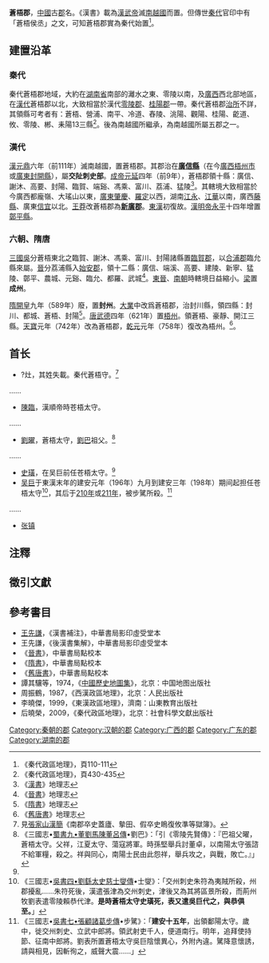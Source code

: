 '''蒼梧郡'''，[[中國|中國]]古[[郡|郡]]名。《漢書》載為[[漢武帝|漢武帝]]滅[[南越國|南越國]]而置。但傳世[[秦代|秦代]]官印中有「蒼梧侯丞」之文，可知蒼梧郡實為秦代始置<ref>《秦代政區地理》，頁110-111</ref>。

==建置沿革==

===秦代===
秦代蒼梧郡地域，大約在[[湖南省|湖南省]]南部的灕水之東、零陵以南，及[[廣西|廣西]]西北部地區，在[[漢代|漢代]]蒼梧郡以北，大致相當於漢代[[零陵郡|零陵郡]]、[[桂陽郡|桂陽郡]]一帶。秦代蒼梧郡[[治所|治所]]不詳，其領縣可考者有：蒼梧、營浦、南平、冷道、舂陵、洮陽、觀陽、桂陽、齕道、攸、零陵、郴、耒陽13三縣<ref>《秦代政區地理》，頁430-435</ref>。後為南越國所繼承，為南越國所屬五郡之一。

===漢代===
[[漢代|漢]][[元鼎|元鼎]]六年（前111年）滅南越國，置蒼梧郡。其郡治在'''[[廣信縣|廣信縣]]'''（在今[[廣西|廣西]][[梧州市|梧州市]]或[[廣東|廣東]][[封開縣|封開縣]]），屬'''交阯刺史部'''。[[漢成帝|成帝]][[元延|元延]]四年（前9年），蒼梧郡領十縣：廣信、謝沐、高要、封陽、臨賀、端谿、馮乘、富川、荔浦、猛陵<ref>《[[漢書|漢書]]》地理志</ref>。其轄境大致相當於今廣西都龐嶺、大瑤山以東，[[廣東|廣東]][[肇慶|肇慶]]、[[羅定|羅定]]以西，湖南[[江永|江永]]、[[江華|江華]]以南，廣西[[藤縣|藤縣]]、廣東[[信宜|信宜]]以北。[[王莽|王莽]]改蒼梧郡為'''[[新廣郡|新廣郡]]'''。[[東漢|東漢]]初復故。[[漢明帝|漢明帝]][[永平|永平]]十四年增置[[鄣平縣|鄣平縣]]。

===六朝、隋唐===
[[三國|三國]][[孫吳|吳]]分蒼梧東北之臨賀、謝沐、馮乘、富川、封陽諸縣置[[臨賀郡|臨賀郡]]，以[[合浦郡|合浦郡]]臨允縣來屬。[[西晉|晉]]分荔浦縣入[[始安郡|始安郡]]，領十二縣：廣信、端溪、高要、建陵、新寧、猛陵、鄣平、農城、元谿、臨允、都羅、武城<ref>《[[晉書|晉書]]》地理志</ref>。[[東晉|東晉]]、[[南朝|南朝]]時轄境日益縮小。[[蕭梁|梁]]置'''成州'''。

[[隋代|隋]][[開皇|開皇]]九年（589年）廢，置'''封州'''。[[大業|大業]]中改爲蒼梧郡，治封川縣，領四縣：封川、都城、蒼梧、封陽<ref>《[[隋書|隋書]]》地理志</ref>。[[唐代|唐]][[武德|武德]]四年（621年）置[[梧州|梧州]]。領蒼梧、豪靜、開江三縣。[[天寶|天寶]]元年（742年）改為蒼梧郡，[[乾元_(唐朝)|乾元]]元年（758年）復改為梧州。<ref>《[[舊唐書|舊唐書]]》地理志</ref>。

==首长==
*?灶，其姓失載。秦代蒼梧守。<ref>見[[張家山漢簡|張家山漢簡]]《南郡卒史蓋廬、摰田、假卒史瞗復攸準等獄簿》。</ref>

……

*[[陳臨|陳臨]]，漢順帝時苍梧太守。
……
*[[劉曜|劉曜]]，蒼梧太守，[[劉巴|劉巴]]祖父。<ref name="零陵先賢傳">《三國志•[[s:三國志/卷39|蜀書九•董劉馬陳董呂傳]]•劉巴》：「引《零陵先賢傳》：『巴祖父曜，蒼梧太守。父祥，江夏太守、蕩寇將軍。時孫堅舉兵討董卓，以南陽太守張諮不給軍糧，殺之。祥與同心，南陽士民由此怨祥，舉兵攻之，與戰，敗亡。』」</ref>

……
*[[史璜|史璜]]，在吴巨前任苍梧太守。<ref name="吳書四"/>
*[[吴巨|吴巨]]于東漢末年的建安元年（196年）九月到建安三年（198年）期间起担任苍梧太守<ref name="吳書四">《三國志•[[s:三國志/卷49|吳書四•劉繇太史慈士燮傳]]•士燮》：「交州刺史朱符為夷賊所殺，州郡擾亂......朱符死後，漢遣張津為交州刺史，津後又為其將區景所殺，而荊州牧劉表遣零陵賴恭代津。'''是時蒼梧太守史璜死，表又遣吳巨代之，與恭俱至。'''」</ref>{{备注|1=據林富士在《東漢晚期的疾疫與宗教》一文中，對於許靖和一些朋友打聽到曹操迎駕、要整裝往北方出發時，不巧遇到反抗政府的交州人，造成他們放棄走原定路線而往下避難，推定在建安元年（196年）九月到建安三年（198年）間發生<ref name="林富士">{{cite journal |title=東漢晚期的疾疫與宗教 |author=林富士 |year=1995 |journal=中央研究院歷史語言研究所集刊 |volume=66 |issue=3 |pages=6-7 |url=http://www.asihp.net/~linfs/fslin/e-han.pdf |format=PDF |accessdate=2016年11月10日 |archive-url=https://web.archive.org/web/20161111060621/http://www.asihp.net/~linfs/fslin/e-han.pdf |archive-date=2016年11月11日 |dead-url=yes }}</ref>。加上，《三國志》卷四十九〈土燮傳〉指出交阯地帶在刺史朱符被當地人殺死後，境內開始陷入混亂，又說張津是在朝廷得知朱符的去世消息後，才前往交阯而接下刺史此職位<ref name="吳書四"/>。再來，苗恭《交廣記》明確指出張津始任交阯刺史的時間，為建安二年（197年）<ref name="苗恭">《藝文類聚•卷六•州部•交州》引苗恭《交廣記》：「建安二年，南陽張津為刺史。」</ref>。綜合這些，能了解建安元年到二年間，交阯刺史朱符被殺死後，造成境內有戰亂，連累到打算北上的許靖一行人不得不逃。另外，朝廷一接到朱符去世的情報後，讓張津前往交阯而遞補朱符為刺史。但是，朱符更明確的去世時間點無法確認，則以建安初年表示。}}，其后于[[210年|210年]]或[[211年|211年]]，被步騭所殺。<ref name="吳書七">《三國志•[[s:三國志/卷52|吳書七•張顧諸葛步傳]]•步騭》：「'''建安十五年'''，出領鄱陽太守。歲中，徙交州刺史、立武中郎將。領武射吏千人，便道南行。明年，追拜使持節、征南中郎將。劉表所置蒼梧太守吳巨陰懷異心，外附內違。騭降意懷誘，請與相見，因斬徇之，威聲大震……」</ref>

……
*[[张镇_(晋朝)|张镇]]

==注釋==
{{notefoot}}

==徵引文獻==
<references/>

==參考書目==
*[[王先謙|王先謙]]，《漢書補注》，中華書局影印虛受堂本
*王先謙，《後漢書集解》，中華書局影印虛受堂本
*《[[晉書|晉書]]》，中華書局點校本
*《[[隋書|隋書]]》，中華書局點校本
*《[[舊唐書|舊唐書]]》，中華書局點校本
*譚其驤等，1974，《[[中國歷史地圖集|中國歷史地圖集]]》，北京：中国地图出版社
*周振鶴，1987，《西漢政區地理》，北京：人民出版社
*李曉傑，1999，《東漢政區地理》，濟南：山東教育出版社
*后曉榮，2009，《秦代政區地理》，北京：社會科學文獻出版社

{{秦朝行政區劃|nocat}}
{{西汉行政区划|nocat}}
{{東漢行政區劃|nocat}}
{{三國行政區劃|nocat}}
{{晉朝行政區劃|nocat}}
{{南朝行政區劃|nocat}}

[[Category:秦朝的郡|Category:秦朝的郡]]
[[Category:汉朝的郡|Category:汉朝的郡]]
[[Category:广西的郡|Category:广西的郡]]
[[Category:广东的郡|Category:广东的郡]]
[[Category:湖南的郡|Category:湖南的郡]]